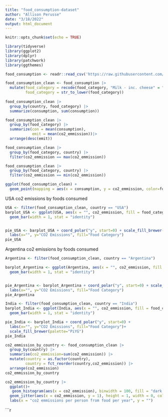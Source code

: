 ```yaml
---
title: "food_consumption-dataset"
author: "Allison Perusse"
date: "3/18/2022"
output: html_document
---
```


```r
knitr::opts_chunk$set(echo = TRUE)
```

```r
library(tidyverse)
library(ggplot2)
library(dplyr)
library(patchwork)
library(ggthemes)
```

```r

food_consumption <- readr::read_csv('https://raw.githubusercontent.com/rfordatascience/tidytuesday/master/data/2020/2020-02-18/food_consumption.csv')
```


```r
food_consumption_clean <- food_consumption |>
  mutate(food_category = recode(food_category, "Milk - inc. cheese" = "milk & cheese", "Nuts inc. Peanut Butter" = "nuts", "Wheat and Wheat Products" = "wheat"),
         food_category = str_to_lower(food_category))
  
food_consumption_clean |>
  group_by(country, food_category) |>
  summarize(consumption, sum(consumption))
```

```r
food_consumption_clean |> 
  group_by(food_category) |> 
  summarize(con = mean(consumption),
            emit = mean(co2_emmission))|>
  arrange(desc(emit))

food_consumption_clean |> 
  group_by(food_category, country) |>
  filter(co2_emmission == max(co2_emmission))

food_consumption_clean |> 
  group_by(food_category, country) |>
  filter(co2_emmission == min(co2_emmission))
```

```r
ggplot(food_consumption_clean) + 
  geom_point(mapping = aes(x = consumption, y = co2_emmission, color=food_category))
```

USA co2 emissions by foods consumed
```r
USA <- filter(food_consumption_clean, country == "USA")
barplot_USA <- ggplot(USA, aes(x = "", co2_emmission, fill = food_category)) +
  geom_bar(width = 1, stat = "identity")


pie_USA <- barplot_USA + coord_polar("y", start=0) + scale_fill_brewer(palette="Spectral")+
  labs(x="", y="CO2 Emissions", fill="Food Category") 
pie_USA
```

Argentina co2 emissions by foods consumed
```r
Argentina <- filter(food_consumption_clean, country == "Argentina")

barplot_Argentina <- ggplot(Argentina, aes(x = "", co2_emmission, fill = food_category)) +
  geom_bar(width = 1, stat = "identity")


pie_Argentina <- barplot_Argentina + coord_polar("y", start=0) + scale_fill_brewer(palette="RdBu")+
  labs(x="", y="CO2 Emissions", fill="Food Category") 
pie_Argentina
```

```r
India <- filter(food_consumption_clean, country == "India")
barplot_India <- ggplot(India, aes(x = "", co2_emmission, fill = food_category)) +
  geom_bar(width = 1, stat = "identity")

pie_India <- barplot_India + coord_polar("y", start=0) + 
  labs(x="", y="CO2 Emissions", fill="Food Category")+
  scale_fill_brewer(palette="PiYG")
pie_India
```

```r
co2_emmission_by_country <- food_consumption_clean |>
  group_by(country) |>
  summarise(co2_emmission=sum(co2_emmission)) |>
  mutate(country = as.factor(country),
         country = fct_reorder(country,co2_emmission)) |>
  arrange(co2_emmission)
co2_emmission_by_country
```

```r
co2_emmission_by_country |>
  ggplot()+
   geom_histogram(aes(x = co2_emmission), binwidth = 100, fill = "dark green") +
  geom_jitter(aes(x = co2_emmission, y = 1), height = 1, width = 0, color = "grey50") +
  labs(x = "co2 emmissions per person from food per year", y = "") 
```

```r
